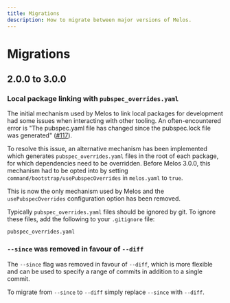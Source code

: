 ```yaml
---
title: Migrations
description: How to migrate between major versions of Melos.
---
```


# Migrations

## 2.0.0 to 3.0.0

### Local package linking with `pubspec_overrides.yaml`

The initial mechanism used by Melos to link local packages for development had
some issues when interacting with other tooling. An often-encountered error is
"The pubspec.yaml file has changed since the pubspec.lock file was generated"
([#117](https://github.com/invertase/melos/issues/117)).

To resolve this issue, an alternative mechanism has been implemented which
generates `pubspec_overrides.yaml` files in the root of each package, for which
dependencies need to be overridden. Before Melos 3.0.0, this mechanism had to be
opted into by setting `command/bootstrap/usePubspecOverrides` in `melos.yaml` to
`true`.

This is now the only mechanism used by Melos and the `usePubspecOverrides`
configuration option has been removed.

Typically `pubspec_overrides.yaml` files should be ignored by git. To ignore
these files, add the following to your `.gitignore` file:

```
pubspec_overrides.yaml
```

### `--since` was removed in favour of `--diff`

The `--since` flag was removed in favour of `--diff`, which is more flexible and
can be used to specify a range of commits in addition to a single commit.

To migrate from `--since` to `--diff` simply replace `--since` with `--diff`.
